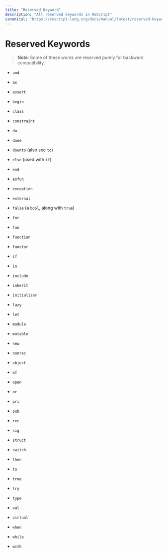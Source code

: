 ```yaml
---
title: "Reserved Keyword"
description: "All reserved keywords in ReScript"
canonical: "https://rescript-lang.org/docs/manual/latest/reserved-keywords"
---
```


# Reserved Keywords

> **Note**: Some of these words are reserved purely for backward compatibility.

- `and`
- `as`
- `assert`

- `begin`

- `class`
- `constraint`

- `do`
- `done`
- `downto` (also see `to`)

- `else` (used with `if`)
- `end`
- `esfun`
- `exception`
- `external`

- `false` (a `bool`, along with `true`)
- `for`
- `fun`
- `function`
- `functor`

- `if`
- `in`
- `include`
- `inherit`
- `initializer`

- `lazy`
- `let`

- `module`
- `mutable`

- `new`
- `nonrec`

- `object`
- `of`
- `open`
- `or`

- `pri`
- `pub`

- `rec`

- `sig`
- `struct`
- `switch`

- `then`
- `to`
- `true`
- `try`
- `type`

- `val`
- `virtual`

- `when`
- `while`
- `with`

